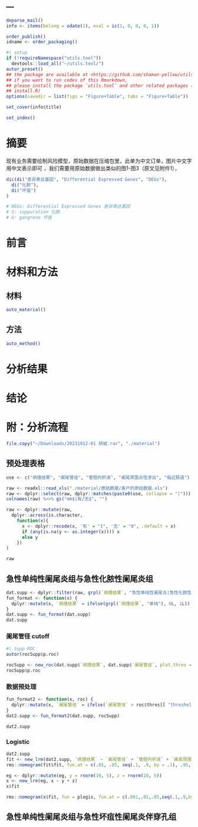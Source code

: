 ---
---

```r
deparse_mail()
info <- items(belong = odate(2), eval = ic(1, 0, 0, 0, 1))

order_publish()
idname <- order_packaging()
```

```r
#| setup
if (!requireNamespace("utils.tool"))
  devtools::load_all("~/utils.tool/")
autor_preset()
## the package are available at <https://github.com/shaman-yellow/utils.tool>
## if you want to run codes of this Rmarkdown,
## please install the package `utils.tool` and other related packages (run
## install.R)
options(savedir = list(figs = "Figure+Table", tabs = "Figure+Table"))
```

```r
set_cover(info$title)
```

```r
set_index()
```

# 摘要 {#abstract}

现有业务需要绘制风险模型，原始数据在压缩包里，此单为中文订单，图片中文字用中文表示即可 ，我们需要用原始数据做出类似的图1-图3（原文见附件1），


```r
dic(di("差异表达基因", "Differential Expressed Genes", "DEGs"),
  di("化脓"),
  di("坏疽")
)

# DEGs: Differential Expressed Genes 差异表达基因
# S: suppuration 化脓
# G: gangrene 坏疽
```

# 前言 {#introduction}

# 材料和方法 {#methods}

## 材料

```r
auto_material()
```

## 方法

```r
auto_method()
```

# 分析结果 {#results}

# 结论 {#dis}

# 附：分析流程 {#workflow}

```r
file.copy("~/Downloads/20231012-01 胡斌.rar", "./material")
```

## 预处理表格

```r
use <- c("病理结果", "阑尾管径", "管腔内积液", "阑尾周围炎性渗出", "临近肠道")

raw <- readxl::read_xls("./material/原始数据/客户的原始数据.xls")
raw <- dplyr::select(raw, dplyr::matches(paste0(use, collapse = "|")))
colnames(raw) %<>% gs("mm$|有/无$", "")

raw <- dplyr::mutate(raw,
  dplyr::across(is.character,
    function(x){
      x <- dplyr::recode(x, '有' = "1", '无' = "0", .default = x)
      if (any(is.na(y <- as.integer(x)))) x
      else y
    })
)

raw
```

## 急性单纯性阑尾炎组与急性化脓性阑尾炎组

```r
dat.supp <- dplyr::filter(raw, grpl(`病理结果`, "急性单纯性阑尾炎|急性化脓性阑尾炎"))
fun_format <- function(x) {
  dplyr::mutate(x, `病理结果` = ifelse(grpl(`病理结果`, "单纯"), 0L, 1L))
}
dat.supp <- fun_format(dat.supp)
dat.supp
```

### 阑尾管径 cutoff

```r
#| Supp-ROC
autor(rocSupp$p.roc)
```

```r
rocSupp <- new_roc(dat.supp$`病理结果`, dat.supp$`阑尾管径`, plot.thres = "best")
rocSupp$p.roc
```

### 数据预处理

```r
fun_format2 <- function(x, roc) {
  dplyr::mutate(x, `阑尾管径` = ifelse(`阑尾管径` > roc$thres[[ "threshold" ]], 1L, 0L))
}
dat2.supp <- fun_format2(dat.supp, rocSupp)

dat2.supp
```

### Logistic

```r
dat2.supp
fit <- new_lrm(dat2.supp, `病理结果` ~ `阑尾管径` + `管腔内积液` + `阑尾周围炎性渗出` + `临近肠道反应`)
rms::nomogram(fit$fit, fun.at = c(.01, .05, seq(.1, .9, by = .1), .95, .99))

eg <- dplyr::mutate(eg, y = rnorm(10, 5), z = rnorm(10, 5))
x <- new_lrm(eg, x ~ y + z)
x$fit

rms::nomogram(x$fit, fun = plogis, fun.at = c(.001,.01,.05,seq(.1,.9,by = .1),.95,.99,.999), lp = T)
```

## 急性单纯性阑尾炎组与急性坏疽性阑尾炎伴穿孔组


